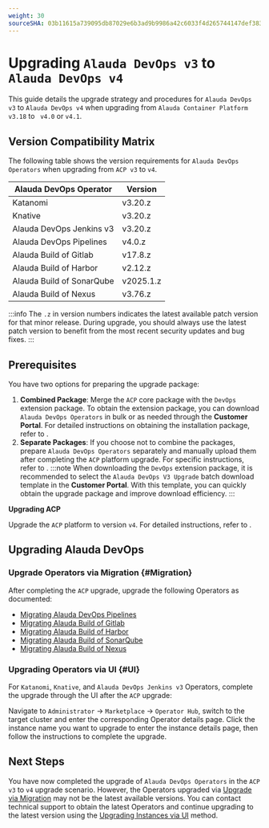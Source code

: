 ```yaml
---
weight: 30
sourceSHA: 03b11615a739095db87029e6b3ad9b9986a42c6033f4d265744147def3832b5a
---
```


# Upgrading `Alauda DevOps v3` to `Alauda DevOps v4`

This guide details the upgrade strategy and procedures for `Alauda DevOps v3` to `Alauda DevOps v4`  when upgrading from `Alauda Container Platform v3.18`  to ` v4.0`  or  `v4.1`.

## Version Compatibility Matrix

The following table shows the version requirements for `Alauda DevOps Operators` when upgrading from `ACP v3` to `v4`.

| Alauda DevOps Operator    | Version   |
| ------------------------- | --------- |
| Katanomi                  | v3.20.z   |
| Knative                   | v3.20.z   |
| Alauda DevOps Jenkins v3  | v3.20.z   |
| Alauda DevOps Pipelines   | v4.0.z    |
| Alauda Build of Gitlab    | v17.8.z   |
| Alauda Build of Harbor    | v2.12.z   |
| Alauda Build of SonarQube | v2025.1.z |
| Alauda Build of Nexus     | v3.76.z   |

:::info
The `.z` in version numbers indicates the latest available patch version for that minor release. During upgrade, you should always use the latest patch version to benefit from the most recent security updates and bug fixes.
:::

## Prerequisites

You have two options for preparing the upgrade package:

1. **Combined Package**: Merge the `ACP` core package with the `DevOps` extension package. To obtain the extension package, you can download `Alauda DevOps Operators` in bulk or as needed through the **Customer Portal**. For detailed instructions on obtaining the installation package, refer to <ExternalSiteLink name="container_platform" href="install/prepare/download.html" children="Downloading Operators" />.
2. **Separate Packages**: If you choose not to combine the packages, prepare `Alauda DevOps Operators` separately and manually upload them after completing the `ACP` platform upgrade. For specific instructions, refer to <ExternalSiteLink name="container_platform" href="ui/cli_tools/#downloading-the-tool" children="Uploading Operators" />.
:::note
When downloading the `DevOps` extension package, it is recommended to select the `Alauda DevOps V3 Upgrade` batch download template in the **Customer Portal**. With this template, you can quickly obtain the upgrade package and improve download efficiency.
:::

**Upgrading ACP**

Upgrade the `ACP` platform to version `v4`. For detailed instructions, refer to <ExternalSiteLink name="container_platform" href="upgrade/overview.html" children="Upgrading Container Platform" />.

## Upgrading Alauda DevOps

### Upgrade Operators via Migration {#Migration}

After completing the `ACP` upgrade, upgrade the following Operators as documented:

- [Migrating Alauda DevOps Pipelines](./migrating-tekton-v3-to-v4.mdx)
- [Migrating Alauda Build of Gitlab](https://docs.alauda.io/alauda-build-of-gitlab/17.8/upgrade/02_14_upgrade_to_17.html)
- [Migrating Alauda Build of Harbor](https://docs.alauda.io/alauda-build-of-harbor/2.12/upgrade/01_upgrade_2.6.4_to_2.12.html)
- [Migrating Alauda Build of SonarQube](https://docs.alauda.io/alauda-build-of-sonarqube/2025.1/upgrade/05_upgrade_to_2025.1.0.html)
- [Migrating Alauda Build of Nexus](https://docs.alauda.io/alauda-build-of-nexus/3.76/upgrade/migrate_to_3.76.0.html)

### Upgrading Operators via UI {#UI}

For `Katanomi`, `Knative`, and `Alauda DevOps Jenkins v3` Operators, complete the upgrade through the UI after the `ACP` upgrade:

Navigate to `Administrator` -> `Marketplace` -> `Operator Hub`, switch to the target cluster and enter the corresponding Operator details page. Click the instance name you want to upgrade to enter the instance details page, then follow the instructions to complete the upgrade.

## Next Steps

You have now completed the upgrade of `Alauda DevOps Operators` in the `ACP v3` to `v4` upgrade scenario. However, the Operators upgraded via [Upgrade via Migration](#Migration) may not be the latest available versions. You can contact technical support to obtain the latest Operators and continue upgrading to the latest version using the [Upgrading Instances via UI](#UI) method.

